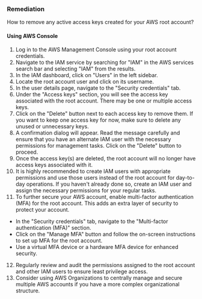 ### Remediation

How to remove any active access keys created for your AWS root account?

#### Using AWS Console

1. Log in to the AWS Management Console using your root account credentials.
2. Navigate to the IAM service by searching for "IAM" in the AWS services search bar and selecting "IAM" from the results.
3. In the IAM dashboard, click on "Users" in the left sidebar.
4. Locate the root account user and click on its username.
5. In the user details page, navigate to the "Security credentials" tab.
6. Under the "Access keys" section, you will see the access key associated with the root account. There may be one or multiple access keys.
7. Click on the "Delete" button next to each access key to remove them. If you want to keep one access key for now, make sure to delete any unused or unnecessary keys.
8. A confirmation dialog will appear. Read the message carefully and ensure that you have an alternate IAM user with the necessary permissions for management tasks. Click on the "Delete" button to proceed.
9. Once the access key(s) are deleted, the root account will no longer have access keys associated with it.
10. It is highly recommended to create IAM users with appropriate permissions and use those users instead of the root account for day-to-day operations. If you haven't already done so, create an IAM user and assign the necessary permissions for your regular tasks.
11. To further secure your AWS account, enable multi-factor authentication (MFA) for the root account. This adds an extra layer of security to protect your account.
   - In the "Security credentials" tab, navigate to the "Multi-factor authentication (MFA)" section.
   - Click on the "Manage MFA" button and follow the on-screen instructions to set up MFA for the root account.
   - Use a virtual MFA device or a hardware MFA device for enhanced security.
12. Regularly review and audit the permissions assigned to the root account and other IAM users to ensure least privilege access.
13. Consider using AWS Organizations to centrally manage and secure multiple AWS accounts if you have a more complex organizational structure.
